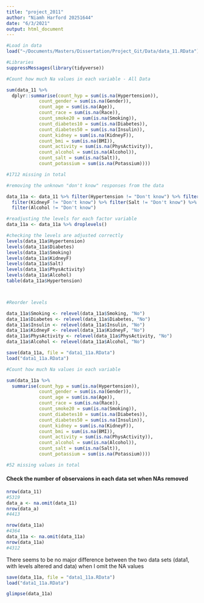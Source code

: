 ```yaml
---
title: "project_2011"
author: "Niamh Harford 20251644"
date: "6/3/2021"
output: html_document
---
```



```r
#Load in data
load("~/Documents/Masters/Dissertation/Project_Git/Data/data_11.RData")
```

```r
#Libraries
suppressMessages(library(tidyverse))
```


```r
#Count how much Na values in each variable - All Data

sum(data_11 %>%
  dplyr::summarise(count_hyp = sum(is.na(Hypertension)),
            count_gender = sum(is.na(Gender)),
            count_age = sum(is.na(Age)),
            count_race = sum(is.na(Race)),
            count_smoke20 = sum(is.na(Smoking)),
            count_diabetes10 = sum(is.na(Diabetes)),
            count_diabetes50 = sum(is.na(Insulin)),
            count_kidney = sum(is.na(KidneyF)),
            count_bmi = sum(is.na(BMI)),
            count_activity = sum(is.na(PhysActivity)),
            count_alcohol = sum(is.na(Alcohol)),
            count_salt = sum(is.na(Salt)),
            count_potassium = sum(is.na(Potassium))))

#1712 missing in total
```


```r
#removing the unknown "don't know" responses from the data

data_11a <- data_11 %>% filter(Hypertension != "Don't know") %>% filter(Diabetes != "Don't know") %>% filter(Smoking != "Don't know") %>%
  filter(KidneyF != "Don't know") %>% filter(Salt != "Don't know") %>%
  filter(Alcohol != "Don't know")

#readjusting the levels for each factor variable
data_11a <- data_11a %>% droplevels()
```

```r
#checking the levels are adjusted correctly
levels(data_11a$Hypertension)
levels(data_11a$Diabetes)
levels(data_11a$Smoking)
levels(data_11a$KidneyF)
levels(data_11a$Salt)
levels(data_11a$PhysActivity)
levels(data_11a$Alcohol)
table(data_11a$Hypertension)



#Reorder levels 

data_11a$Smoking <- relevel(data_11a$Smoking, "No")
data_11a$Diabetes <- relevel(data_11a$Diabetes, "No")
data_11a$Insulin <- relevel(data_11a$Insulin, "No")
data_11a$KidneyF <- relevel(data_11a$KidneyF, "No")
data_11a$PhysActivity <- relevel(data_11a$PhysActivity, "No")
data_11a$Alcohol <- relevel(data_11a$Alcohol, "No")
```

```r
save(data_11a, file = "data1_11a.RData")
load("data1_11a.RData")
```


```r
#Count how much Na values in each variable

sum(data_11a %>%
  summarise(count_hyp = sum(is.na(Hypertension)),
            count_gender = sum(is.na(Gender)),
            count_age = sum(is.na(Age)),
            count_race = sum(is.na(Race)),
            count_smoke20 = sum(is.na(Smoking)),
            count_diabetes10 = sum(is.na(Diabetes)),
            count_diabetes50 = sum(is.na(Insulin)),
            count_kidney = sum(is.na(KidneyF)),
            count_bmi = sum(is.na(BMI)),
            count_activity = sum(is.na(PhysActivity)),
            count_alcohol = sum(is.na(Alcohol)),
            count_salt = sum(is.na(Salt)),
            count_potassium = sum(is.na(Potassium))))

#52 missing values in total

```

#### Check the number of observaions in each data set when NAs removed

```r
nrow(data_11)
#5319
data_a <- na.omit(data_11)
nrow(data_a)
#4413
```

```r
nrow(data_11a)
#4364
data_11a <- na.omit(data_11a)
nrow(data_11a)
#4312
```


There seems to be no major difference between the two data sets (data1, with levels altered and data) when I omit the NA values


```r
save(data_11a, file = "data1_11a.RData")
load("data1_11a.RData")
```

```r
glimpse(data_11a)
```